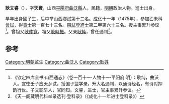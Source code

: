'''耿文睿'''（{{bd|1442年||？}}），字'''天資'''，山西[[平陽府|平陽府]][[曲沃縣|曲沃縣]]人，民籍，[[明朝|明朝]]政治人物。進士出身。

早年出身國子生，后中举山西鄉試第十二名。[[成化|成化]]十一年（1475年），參加乙未科[[會試|會試]]，得[[貢士|貢士]]第一百七十三名。[[殿試|殿試]]登[[進士|進士]]第二甲第六十三名。授主事累升参议<ref>《钦定四库全书·山西通志》（卷一百十一·人物十一·平阳府·明）：耿纯，曲沃人。宣徳壬子应天乡试，授国子监学录，升大名通判，以通诗经名，有诗对押韵行世。子文聪举人，官同知。文睿，进士，官主事累升参议。</ref>。曾祖父[[耿仲寬|耿仲寬]]。祖父[[耿時振|耿時振]]。父亲[[耿純|耿純]]，曾任通判<ref>《天一阁藏明代科举录选刊·登科录》（《成化十一年进士登科录》）</ref>。

==参考==
{{reflist}}
{{明朝人物小作品}}
{{成化十一年乙未科殿試金榜}}
[[Category:明朝监生|Category:明朝监生]]
[[Category:曲沃人|Category:曲沃人]]
[[Category:耿姓|Category:耿姓]]